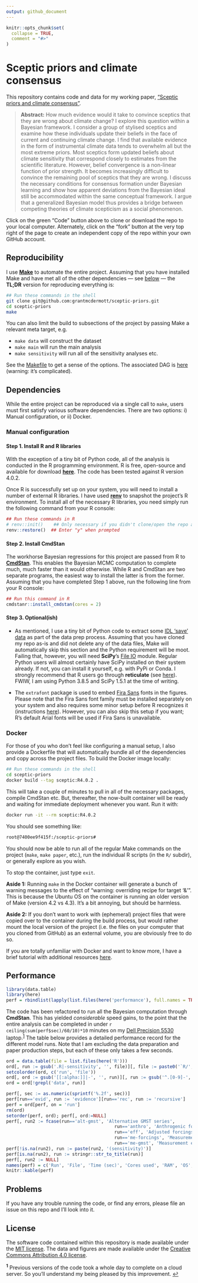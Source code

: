 ```yaml
---
output: github_document
---
```


<!-- README.md is generated from README.Rmd. Please edit that file -->

```r
knitr::opts_chunk$set(
  collapse = TRUE,
  comment = "#>"
)
```

# Sceptic priors and climate consensus

<!-- badges: start -->
<!-- badges: end -->

This repository contains code and data for my working paper, ["Sceptic priors and climate consensus"](https://grantmcdermott.com/papers/scepticpriors.pdf). 

> **Abstract:** How much evidence would it take to convince sceptics that they are wrong about climate change? I explore this question within a Bayesian framework. I consider a group of stylised sceptics and examine how these individuals update their beliefs in the face of current and continuing climate change. I find that available evidence in the form of instrumental climate data tends to overwhelm all but the most extreme priors. Most sceptics form updated beliefs about climate sensitivity that correspond closely to estimates from the scientific literature. However, belief convergence is a non-linear function of prior strength. It becomes increasingly difficult to convince the remaining pool of sceptics that they are wrong. I discuss the necessary conditions for consensus formation under Bayesian learning and show how apparent deviations from the Bayesian ideal still be accommodated within the same conceptual framework. I argue that a generalized Bayesian model thus provides a bridge between competing theories of climate scepticism as a social phenomenon.

Click on the green "Code" button above to clone or download the repo to your local computer. Alternately, click on the "fork" button at the very top right of the page to create an independent copy of the repo within your own GitHub account.

## Reproducibility

I use [**Make**](https://www.gnu.org/software/make/) to automate the entire project. Assuming that you have installed Make and have met all of the other dependencies &mdash; see [below](#dependencies) &mdash; the **TL;DR** version for reproducing everything is:

```sh
## Run these commands in the shell
git clone git@github.com:grantmcdermott/sceptic-priors.git
cd sceptic-priors
make
```

You can also limit the build to subsections of the project by passing Make a relevant meta target, e.g.

- `make data` will construct the dataset
- `make main` will run the main analysis
- `make sensitivity` will run all of the sensitivity analyses etc.

See the [Makefile](Makefile) to get a sense of the options. The associated DAG is [here](makefile-dag.png) (warning: it's complicated).

## Dependencies

While the entire project can be reproduced via a single call to `make`, users must first satisfy various software dependencies. There are two options: i) Manual configuration, or ii) Docker.

### Manual configuration

#### Step 1. Install R and R libraries

With the exception of a tiny bit of Python code, all of the analysis is conducted in the R programming environment. R is free, open-source and available for download [**here**](https://www.r-project.org/). The code has been tested against R version 4.0.2.

Once R is successfully set up on your system, you will need to install a number of external R libraries. I have used [**renv**](https://rstudio.github.io/renv/) to snapshot the project's R environment. To install all of the necessary R libraries, you need simply run the following command from your R console:

```r
## Run these commands in R
# renv::init()    ## Only necessary if you didn't clone/open the repo as an RStudio project
renv::restore()  ## Enter "y" when prompted
```

#### Step 2. Install CmdStan

The workhorse Bayesian regressions for this project are passed from R to [**CmdStan**](https://mc-stan.org/users/interfaces/cmdstan). This enables the Bayesian MCMC computation to complete much, much faster than it would otherwise. While R and CmdStan are two separate programs, the easiest way to install the latter is from the former. Assuming that you have completed Step 1 above, run the following line from your R console:

```r
## Run this command in R
cmdstanr::install_cmdstan(cores = 2)
```

#### Step 3. Optional(ish)

- As mentioned, I use a tiny bit of Python code to extract some [IDL 'save' data](https://pypi.org/project/IDLSave/) as part of the data prep process. Assuming that you have cloned my repo as-is and did not delete any of the data files, Make will automatically skip this section and the Python requirement will be moot. Failing that, however, you will need **SciPy**'s [File IO](https://docs.scipy.org/doc/scipy/reference/tutorial/io.html) module. Regular Python users will almost certainly have SciPy installed on their system already. If not, you can install it yourself, e.g. with PyPi or Conda. I strongly recommend that R users go through **reticulate** (see [here](https://rstudio.github.io/reticulate/articles/python_packages.html)). FWIW, I am using Python 3.8.5 and SciPy 1.5.1 at the time of writing.

- The `extrafont` package is used to embed [Fira Sans](https://fonts.google.com/specimen/Fira+Sans) fonts in the figures. Please note that the Fira Sans font family must be installed separately on your system and also requires some minor setup before R recognizes it (instructions [here](https://github.com/wch/extrafont/blob/master/README.md)). However, you can also skip this setup if you want; R's default Arial fonts will be used if Fira Sans is unavailable.


### Docker

For those of you who don't feel like configuring a manual setup, I also provide a Dockerfile that will automatically bundle all of the dependencies and copy across the project files. To build the Docker image locally:

```sh
## Run these commands in the shell
cd sceptic-priors
docker build --tag sceptic:R4.0.2 .
```
This will take a couple of minutes to pull in all of the necessary packages, compile CmdStan etc. But, thereafter, the now-built container will be ready and waiting for immediate deployment whenever you want. Run it with:

```sh
docker run -it --rm sceptic:R4.0.2
```

You should see something like:

```sh
root@7400ee9f415f:/sceptic-priors# 
```

You should now be able to run all of the regular Make commands on the project (`make`, `make paper`, etc.), run the individual R scripts (in the `R/` subdir), or generally explore as you wish. 

To stop the container, just type `exit`.

**Aside 1:** Running `make` in the Docker container will generate a bunch of warning messages to the effect of "warning: overriding recipe for target '&'". This is because the Ubuntu OS on the container is running an older version of Make (version 4.2 vs 4.3). It's a bit annoying, but should be harmless.

**Aside 2:** If you don't want to work with (ephemeral) project files that were copied over to the container during the build process, but would rather mount the local version of the project (i.e. the files on your computer that you cloned from GitHub) as an external volume, you are obviously free to do so. 

If you are totally unfamiliar with Docker and want to know more, I have a brief tutorial with additional resources [here](https://raw.githack.com/uo-ec510-2020-spring/lectures/master/12-docker/12-docker.html).


## Performance

```r
library(data.table)
library(here)
perf = rbindlist(lapply(list.files(here('performance'), full.names = TRUE), fread))
```


The code has been refactored to run all the Bayesian computation through **CmdStan**. This has yielded *considerable* speed gains, to the point that the entire analysis can be completed in under `r ceiling(sum(perf$sec)/60/10)*10` minutes on my [Dell Precision 5530](https://wiki.archlinux.org/index.php?title=Dell_Precision_5530) laptop.<sup id="a1">[1](#f1)</sup> The table below provides a detailed performance record for the different model runs. Note that I am excluding the data preparation and paper production steps, but each of these only takes a few seconds.

```r
ord = data.table(file = list.files(here('R')))
ord[, run := gsub('.R|-sensitivity', '', file)][, file := paste0('`R/', file, '`')]
setcolorder(ord, c('run', 'file'))
ord[, ord := gsub('[[:alpha:]]|-', '', run)][, run := gsub('^.[0-9]-', '', run)]
ord = ord[!grepl('data', run)]

perf[, sec := as.numeric(sprintf('%.2f', sec))]
perf[run=='evid', run := 'evidence'][run=='rec', run := 'recursive']
perf = ord[perf, on = 'run']
rm(ord)
setorder(perf, ord); perf[, ord:=NULL]
perf[, run2 := fcase(run=='alt-gmst', 'Alternative GMST series',
										 run=='anthro', 'Anthrogenic forcings separate',
										 run=='eff', 'Adjusted forcings efficacies',
										 run=='me-forcings', 'Measurement error in forcings',
										 run=='me-gmst', 'Measurement error in GMST')]
perf[!is.na(run2), run := paste(run2, '(sensitivity)')]
perf[is.na(run2), run := stringr::str_to_title(run)]
perf[, run2 := NULL]
names(perf) = c('Run', 'File', 'Time (sec)', 'Cores used', 'RAM', 'OS', 'Architecture')
knitr::kable(perf)
```


## Problems

If you have any trouble running the code, or find any errors, please file an issue on this repo and I'll look into it.

## License

The software code contained within this repository is made available under the [MIT license](http://opensource.org/licenses/mit-license.php). The data and figures are made available under the [Creative Commons Attribution 4.0 license](https://creativecommons.org/licenses/by/4.0/).

<sup><b id="f1">1</b></sup> Previous versions of the code took a whole day to complete on a cloud server. So you'll understand my being pleased by this improvement. [↩](#a1)